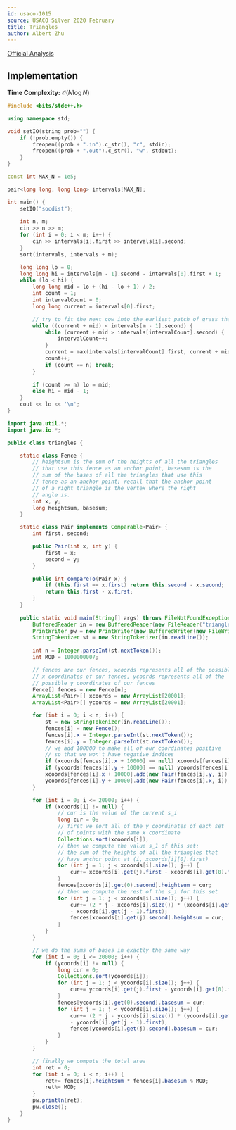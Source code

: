 ```yaml
---
id: usaco-1015
source: USACO Silver 2020 February
title: Triangles
author: Albert Zhu
---
```


[Official Analysis](http://www.usaco.org/current/data/sol_triangles_silver_feb20.html)

## Implementation
**Time Complexity:** $\mathcal{O}(N\log N)$

<LanguageSection>

<CPPSection>

```cpp
#include <bits/stdc++.h>

using namespace std;

void setIO(string prob="") {
	if (!prob.empty()) {
		freopen((prob + ".in").c_str(), "r", stdin);
		freopen((prob + ".out").c_str(), "w", stdout);
	}
}

const int MAX_N = 1e5;

pair<long long, long long> intervals[MAX_N];

int main() {
	setIO("socdist");
	
	int n, m;
	cin >> n >> m;
	for (int i = 0; i < m; i++) {
		cin >> intervals[i].first >> intervals[i].second;
	}
	sort(intervals, intervals + m);

	long long lo = 0;
	long long hi = intervals[m - 1].second - intervals[0].first + 1;
	while (lo < hi) {
		long long mid = lo + (hi - lo + 1) / 2;
		int count = 1;
		int intervalCount = 0;
		long long current = intervals[0].first;

		// try to fit the next cow into the earliest patch of grass that's available
		while ((current + mid) < intervals[m - 1].second) {
			while (current + mid > intervals[intervalCount].second) {
				intervalCount++;
			}
			current = max(intervals[intervalCount].first, current + mid);
			count++;
			if (count == n) break;
		}
		
		if (count >= n) lo = mid;
		else hi = mid - 1;
	}
	cout << lo << '\n';
}
```

</CPPSection>

<JavaSection>

```java
import java.util.*;
import java.io.*;

public class triangles {

	static class Fence {
		// heightsum is the sum of the heights of all the triangles
		// that use this fence as an anchor point, basesum is the
		// sum of the bases of all the triangles that use this
		// fence as an anchor point; recall that the anchor point
		// of a right triangle is the vertex where the right
		// angle is.
		int x, y;
		long heightsum, basesum;
	}

	static class Pair implements Comparable<Pair> {
		int first, second;

		public Pair(int x, int y) {
			first = x;
			second = y;
		}

		public int compareTo(Pair x) {
			if (this.first == x.first) return this.second - x.second;
			return this.first - x.first;
		}
	}
	
	public static void main(String[] args) throws FileNotFoundException, IOException {
		BufferedReader in = new BufferedReader(new FileReader("triangles.in"));
		PrintWriter pw = new PrintWriter(new BufferedWriter(new FileWriter("triangles.out")));
		StringTokenizer st = new StringTokenizer(in.readLine());
		
		int n = Integer.parseInt(st.nextToken());
		int MOD = 1000000007;

		// fences are our fences, xcoords represents all of the possible
		// x coordinates of our fences, ycoords represents all of the
		// possible y coordinates of our fences
		Fence[] fences = new Fence[n];
		ArrayList<Pair>[] xcoords = new ArrayList[20001];
		ArrayList<Pair>[] ycoords = new ArrayList[20001];

		for (int i = 0; i < n; i++) {
			st = new StringTokenizer(in.readLine());
			fences[i] = new Fence();
			fences[i].x = Integer.parseInt(st.nextToken());
			fences[i].y = Integer.parseInt(st.nextToken());
			// we add 100000 to make all of our coordinates positive
			// so that we won't have negative indices
			if (xcoords[fences[i].x + 10000] == null) xcoords[fences[i].x + 10000] = new ArrayList<Pair>();
			if (ycoords[fences[i].y + 10000] == null) ycoords[fences[i].y + 10000] = new ArrayList<Pair>();
			xcoords[fences[i].x + 10000].add(new Pair(fences[i].y, i));
			ycoords[fences[i].y + 10000].add(new Pair(fences[i].x, i));
		}

		for (int i = 0; i <= 20000; i++) {
			if (xcoords[i] != null) {
				// cur is the value of the current s_i
				long cur = 0;
				// first we sort all of the y coordinates of each set
				// of points with the same x coordinate
				Collections.sort(xcoords[i]);
				// then we compute the value s_1 of this set:
				// the sum of the heights of all the triangles that
				// have anchor point at (i, xcoords[i][0].first)
				for (int j = 1; j < xcoords[i].size(); j++) {
					cur+= xcoords[i].get(j).first - xcoords[i].get(0).first;
				}
				fences[xcoords[i].get(0).second].heightsum = cur;
				// then we compute the rest of the s_i for this set
				for (int j = 1; j < xcoords[i].size(); j++) {
					cur+= (2 * j - xcoords[i].size()) * (xcoords[i].get(j).first
					- xcoords[i].get(j - 1).first);
					fences[xcoords[i].get(j).second].heightsum = cur;
				}
			}
		}

		// we do the sums of bases in exactly the same way
		for (int i = 0; i <= 20000; i++) {
			if (ycoords[i] != null) {
				long cur = 0;
				Collections.sort(ycoords[i]);
				for (int j = 1; j < ycoords[i].size(); j++) {
					cur+= ycoords[i].get(j).first - ycoords[i].get(0).first;
				}
				fences[ycoords[i].get(0).second].basesum = cur;
				for (int j = 1; j < ycoords[i].size(); j++) {
					cur+= (2 * j - ycoords[i].size()) * (ycoords[i].get(j).first
					- ycoords[i].get(j - 1).first);
					fences[ycoords[i].get(j).second].basesum = cur;
				}
			}
		}

		// finally we compute the total area
		int ret = 0;
		for (int i = 0; i < n; i++) {
			ret+= fences[i].heightsum * fences[i].basesum % MOD;
			ret%= MOD;
		}
		pw.println(ret);
		pw.close();
	}
}
```

</JavaSection>

</LanguageSection>
